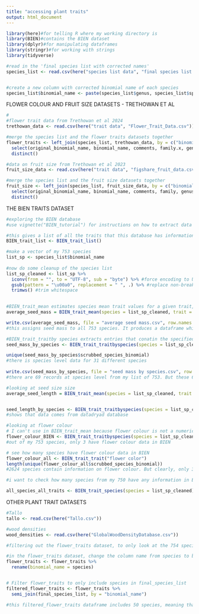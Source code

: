 ```yaml
---
title: "accessing plant traits"
output: html_document
---
```


```r
library(here)#for telling R where my working directory is
library(BIEN)#contains the BIEN dataset
library(dplyr)#for manipulating dataframes
library(stringr)#for working with strings
library(tidyverse)
```

```r
#read in the 'final species list with corrected names'
species_list <- read.csv(here("species list data", "final species list with corrected names.csv"))


#create a new column with corrected binomial name of each species
species_list$binomial_name <- paste(species_list$genus, species_list$species)
```

FLOWER COLOUR AND FRUIT SIZE DATASETS - TRETHOWAN ET AL

```r
#
#flower trait data from Trethowan et al 2024
trethowan_data <- read.csv(here("trait data", "Flower_Trait_Data.csv"))

#merge the species list and the flower traits datasets together
flower_traits <- left_join(species_list, trethowan_data, by = c("binomial_name" = "species")) %>%
  select(original_binomial_name, binomial_name, comments, family.x, genus, species, species_origin, logging_status, corolla_colour, reference) %>% 
  distinct()

#data on fruit size from Trethowan et al 2023
fruit_size_data <- read.csv(here("trait data", "figshare_fruit_data.csv"))

#merge the species list and the fruit size datasets together
fruit_size <- left_join(species_list, fruit_size_data, by = c("binomial_name" = "species")) %>%
  select(original_binomial_name, binomial_name, comments, family, genus, species, species_origin, logging_status, fruit_size_mm, fruit_size_min_mm, reference)%>%
  distinct()

```



THE BIEN TRAITS DATASET
```r
#exploring the BIEN database
#use vignette("BIEN_tutorial") for instructions on how to extract data from the database

#this gives a list of all the traits that this database has information on - 55 different traits.
BIEN_trait_list <- BIEN_trait_list()

#make a vector of my 753 species
list_sp <- species_list$binomial_name 
  
#now do some cleanup of the species list  
list_sp_cleaned <- list_sp %>%
  iconv(from = "", to = "UTF-8", sub = "byte") %>% #force encoding to UTF-8 and replace non-convertible characters
  gsub(pattern = "\u00a0", replacement = " ", .) %>% #replace non-breaking space (\u00a0)
  trimws() #trim whitespace
 
``` 


```r
#BIEN_trait_mean estimates species mean trait values for a given trait, using Genus or Family level data where species level data is absent
average_seed_mass = BIEN_trait_mean(species = list_sp_cleaned, trait = "seed mass")

write.csv(average_seed_mass, file = "average seed mass.csv", row.names = FALSE)
#this assigns seed mass to all 753 species. It produces a dataframe which tells you the mean seed mass, the level used (family, genus or species) and the sample size used to produce that mean.

#BIEN_trait_traitby species extracts entries that conatin the specified species and traits. So this extracts the records only for the species that match exactly. If a species does not match, then it does not produce an estimate based on Genus or Family level
seed_mass_by_species <- BIEN_trait_traitbyspecies(species = list_sp_cleaned, trait = "seed mass")

unique(seed_mass_by_species$scrubbed_species_binomial)
#there is species level data for 31 different species
  
write.csv(seed_mass_by_species, file = "seed mass by species.csv", row.names = FALSE)
#there are 69 records at species level from my list of 753. But these 69 records are not necessarily 69 different species. some species appear to have more than one record. This dataset shows that the seed mas is the average seed mass of 1000 seed, and that most of the data come from SID (Seed Information Database) from kew gardens. 
```



```r
#looking at seed size size
average_seed_length = BIEN_trait_mean(species = list_sp_cleaned, trait = "seed length")


seed_length_by_species <- BIEN_trait_traitbyspecies(species = list_sp_cleaned, trait = "seed length")
#shows that data comes from datadryad database
```


```r
#looking at flower colour
# I can't use in BIEN_trait_mean because flower colour is not a numerical variable - it is categorical.
flower_colour_BIEN <- BIEN_trait_traitbyspecies(species = list_sp_cleaned, trait = "flower color")
#out of my 753 species, only 3 have flower colour data in BIEN

# see how many species have flower colour data in BIEN
flower_colour_all <- BIEN_trait_trait("flower color")
length(unique(flower_colour_all$scrubbed_species_binomial))  
#2624 species contain information on flower colour. But clearly, only 3 of these are in my Danum dataset.

```

```r
#i want to check how many species from my 750 have any information in BIEN at all

all_species_all_traits <- BIEN_trait_species(species = list_sp_cleaned)

```





OTHER PLANT TRAIT DATASETS
```r
#Tallo
tallo <- read.csv(here("Tallo.csv"))

#wood densities
wood_densities <- read.csv(here("GlobalWoodDensityDatabase.csv"))
```



```r
#filtering out the flower_traits dataset, to only look at the 754 species that appear in the final_species_list 

#in the flower_traits dataset, change the column name from species to binomial_name
flower_traits <- flower_traits %>%
  rename(binomial_name = species)


# Filter flower_traits to only include species in final_species_list
filtered_flower_traits <- flower_traits %>%
  semi_join(final_species_list, by = "binomial_name")

#this filtered_flower_traits dataframe includes 50 species, meaning that there are 50 species in the flower_traits dataset that also appear in the unlogged_species dataset. This, of course, does not take into account that there might be alternative names for the same plant.
```


